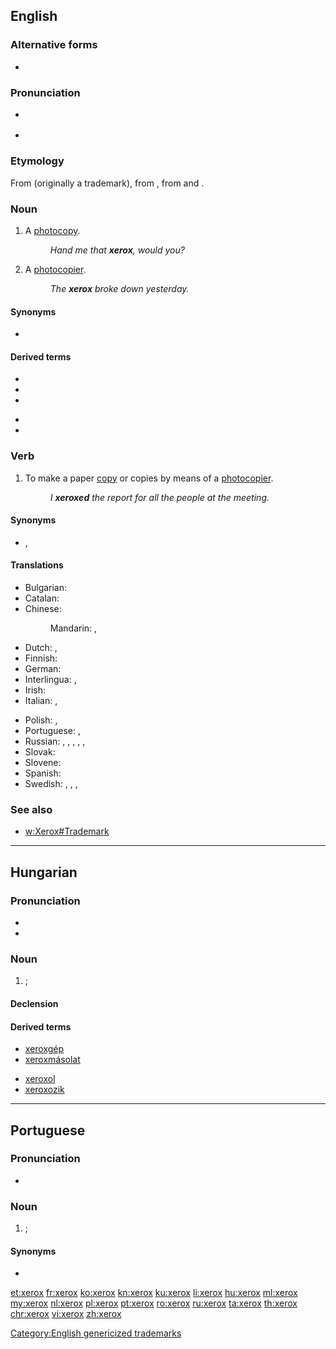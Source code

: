 {{also|Xerox}}
==English==

===Alternative forms===
* {{l|en|Xerox}}

===Pronunciation===
* {{a|UK}} {{IPA|/ˈzɛ.ɹɒks/|lang=en}}
*: {{hyphenation|xe|rox|lang=en}}
* {{a|US}} {{IPA|/ˈziː(ə)ɹ.ɑks/|lang=en}}
*: {{hyphenation|xer|ox|lang=en}}

===Etymology===
From {{term|Xerox||a photocopier}} (originally a trademark), from {{term|xerography}}, from {{etyl|grc|en}} {{m|grc|ξηρός||dry}} and {{m|grc|γραφή||writing}}.

===Noun===
{{en-noun|es}}

# {{lb|en|slang|North America}} A [[photocopy]].
#: ''Hand me that '''xerox''', would you?''
# A [[photocopier]].
#: ''The '''xerox''' broke down yesterday.''

====Synonyms====
* {{l|en|photocopy}}

====Derived terms====
{{der-top}}
* {{l|en|xerocracy}}
* {{l|en|xerox copy}}
* {{l|en|xeroxable}}
{{der-mid}}
* {{l|en|xeroxer}}
* {{l|en|xeroxlore}}
{{der-bottom}}

===Verb===
{{en-verb|es}}

# {{lb|en|slang|North America}} To make a paper [[copy]] or copies by means of a [[photocopier]].
#: ''I '''xeroxed''' the report for all the people at the meeting.''

====Synonyms====
* {{sense|make a paper copy}} {{l|en|copy}}, {{l|en|photocopy}}

====Translations====
{{trans-top|to make photocopies}}
* Bulgarian: {{t+|bg|копи́рам|impf|pf}}
* Catalan: {{t+|ca|fotocopiar}}
* Chinese:
*: Mandarin: {{t+|cmn|複印|sc=Hani}}, {{t+|cmn|复印|tr=fùyìn|sc=Hani}}
* Dutch: {{t+|nl|fotokopiëren}}, {{t+|nl|kopiëren}}
* Finnish: {{t+|fi|kopioida}}
* German: {{t+|de|fotokopieren}}
* Interlingua: {{t|ia|photocopiar}}, {{t|ia|xeroxar}}
* Irish: {{t|ga|fótachóipeáil}}
* Italian: {{t+|it|fotocopiare}}, {{t|it|xerocopiare}}
{{trans-mid}}
* Polish: {{t|pl|kserować}}, {{t|pl|skserować}}
* Portuguese: {{t+|pt|fotocopiar}}, {{t+|pt|xerocar}}
* Russian: {{t+|ru|ксерокопи́ровать|impf}}, {{t+|ru|отксерокопи́ровать|pf}}, {{t+|ru|фотокопи́ровать|impf}}, {{t|ru|отфотокопи́ровать|pf}}, {{t+|ru|ксе́рить|impf}}, {{t+|ru|отксе́рить|pf}}
* Slovak: {{t|sk|xeroxovať}}
* Slovene: {{t|sl|fotokopirati}}
* Spanish: {{t+|es|fotocopiar}}
* Swedish: {{t+|sv|ranka}}, {{t+|sv|kopiera}}, {{t|sv|fotokopiera}}, {{t|sv|stencilera}}
{{trans-bottom}}

===See also===
* [[w:Xerox#Trademark]]

[[Category:English genericized trademarks]]

----

==Hungarian==

===Pronunciation===
* {{hu-IPA}}
* {{hyphenation|xe|rox|lang=hu}}

===Noun===
{{hu-noun|ok}}

# {{l|en|photocopy}}; {{l|en|xerox}} {{gloss|copy of a document made using a photocopier}}

====Declension====
{{hu-infl-nom|xeroxo|o|v=sz}}{{hu-pos-otok|xerox||ai}}

====Derived terms====
{{der-top}}
* [[xeroxgép]]
* [[xeroxmásolat]]
{{der-mid}}
* [[xeroxol]]
* [[xeroxozik]]
{{der-bottom}}

----

==Portuguese==

===Pronunciation===
* {{a|Brazil}} {{IPA|/ʃe.ˈɾɔk(i)s/|lang=pt}}

===Noun===
{{pt-noun|m|xerox|pl2=xeroxes}}

# {{l|en|photocopy}}; {{l|en|xerox}} {{gloss|copy of a document made using a photocopier}}

====Synonyms====
* {{l|pt|fotocópia}}

[[et:xerox]]
[[fr:xerox]]
[[ko:xerox]]
[[kn:xerox]]
[[ku:xerox]]
[[li:xerox]]
[[hu:xerox]]
[[ml:xerox]]
[[my:xerox]]
[[nl:xerox]]
[[pl:xerox]]
[[pt:xerox]]
[[ro:xerox]]
[[ru:xerox]]
[[ta:xerox]]
[[th:xerox]]
[[chr:xerox]]
[[vi:xerox]]
[[zh:xerox]]